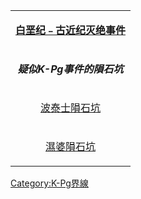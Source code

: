 {| class="toccolours" border="0" align="center" cellspacing="0" width="400px"
|- bgcolor=#ccccff align="center"
| colspan="2" align="center"|'''[[白垩纪﹣古近纪灭绝事件]]'''
|- bgcolor=#C0C0C0 align="center"
| colspan="2" align="center"|'''''疑似K-Pg事件的隕石坑'''''
|- bgcolor=#C0C0C0 align="center"
|[[波泰士隕石坑]] || [[希克蘇魯伯隕石坑]]
|- bgcolor=#C0C0C0 align="center"
| [[濕婆隕石坑]] || [[銀坑隕石坑]] 
|}
<includeonly>
[[Category:K-Pg界線]]
</includeonly>